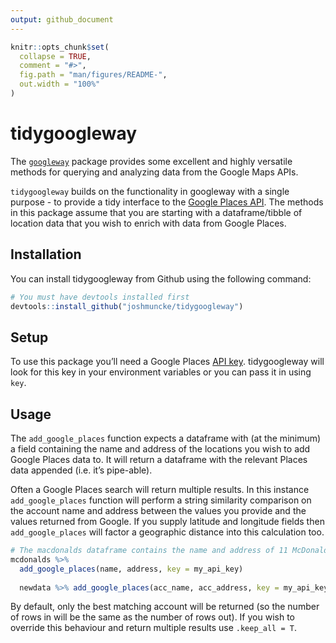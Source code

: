 ```yaml
---
output: github_document
---
```


```r
knitr::opts_chunk$set(
  collapse = TRUE,
  comment = "#>",
  fig.path = "man/figures/README-",
  out.width = "100%"
)
```
# tidygoogleway

The [`googleway`](https://cran.r-project.org/web/packages/googleway/vignettes/googleway-vignette.html#result-accessors) package provides some excellent and highly versatile methods for querying and analyzing data from the Google Maps APIs.

`tidygoogleway` builds on the functionality in googleway with a single purpose - to provide a tidy interface to the [Google Places API](https://developers.google.com/places/web-service/intro). The methods in this package assume that you are starting with a dataframe/tibble of location data that you wish to enrich with data from Google Places.

## Installation

You can install tidygoogleway from Github using the following command:

```r
# You must have devtools installed first
devtools::install_github("joshmuncke/tidygoogleway")
```

## Setup

To use this package you'll need a Google Places [API key](https://developers.google.com/places/web-service/get-api-key). tidygoogleway will look for this key in your environment variables or you can pass it in using `key`.

## Usage

The `add_google_places` function expects a dataframe with (at the minimum) a field containing the name and address of the locations you wish to add Google Places data to. It will return a dataframe with the relevant Places data appended (i.e. it's pipe-able).

Often a Google Places search will return multiple results. In this instance `add_google_places` function will perform a string similarity comparison on the account name and address between the values you provide and the values returned from Google. If you supply latitude and longitude fields then `add_google_places` will factor a geographic distance into this calculation too. 

```r
# The macdonalds dataframe contains the name and address of 11 McDonalds locations in Los Angeles
mcdonalds %>% 
  add_google_places(name, address, key = my_api_key)
  
  newdata %>% add_google_places(acc_name, acc_address, key = my_api_key)
```

By default, only the best matching account will be returned (so the number of rows in will be the same as the number of rows out). If you wish to override this behaviour and return multiple results use `.keep_all = T`.
